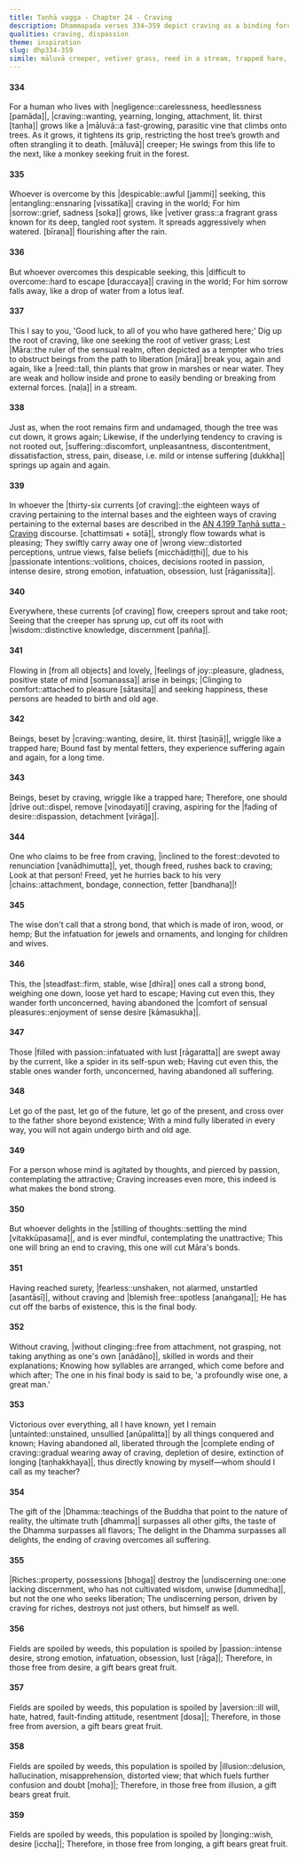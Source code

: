 ```yaml
---
title: Taṇhā vagga - Chapter 24 - Craving
description: Dhammapada verses 334–359 depict craving as a binding force, likening it to a creeping vine, a trapped hare, and a spider’s web. The wise cut these bonds, free from passion, aversion, illusion, and longing, crossing beyond birth and aging. The highest gift is the Dhamma, surpassing all wealth and pleasures, and the destruction of craving is the greatest victory. Offerings to those free from defilements bear the greatest fruit.
qualities: craving, dispassion
theme: inspiration
slug: dhp334-359
simile: māluvā creeper, vetiver grass, reed in a stream, trapped hare, spider in its self-spun web
---
```


#### 334

For a human who lives with |negligence::carelessness, heedlessness [pamāda]|,
|craving::wanting, yearning, longing, attachment, lit. thirst [taṇha]| grows like a |māluvā::a fast-growing, parasitic vine that climbs onto trees. As it grows, it tightens its grip, restricting the host tree’s growth and often strangling it to death. [māluvā]| creeper;
He swings from this life to the next,
like a monkey seeking fruit in the forest.

#### 335

Whoever is overcome by this |despicable::awful [jammi]| seeking,
this |entangling::ensnaring [vissatika]| craving in the world;
For him |sorrow::grief, sadness [soka]| grows,
like |vetiver grass::a fragrant grass known for its deep, tangled root system. It spreads aggressively when watered. [bīraṇa]| flourishing after the rain.

#### 336

But whoever overcomes this despicable seeking,
this |difficult to overcome::hard to escape [duraccaya]| craving in the world;
For him sorrow falls away,
like a drop of water from a lotus leaf.

#### 337

This I say to you, 'Good luck,
to all of you who have gathered here;'
Dig up the root of craving,
like one seeking the root of vetiver grass;
Lest |Māra::the ruler of the sensual realm, often depicted as a tempter who tries to obstruct beings from the path to liberation [māra]| break you,
again and again, like a |reed::tall, thin plants that grow in marshes or near water. They are weak and hollow inside and prone to easily bending or breaking from external forces. [naḷa]| in a stream.

#### 338

Just as, when the root remains firm and undamaged,
though the tree was cut down, it grows again;
Likewise, if the underlying tendency to craving is not rooted out,
|suffering::discomfort, unpleasantness, discontentment, dissatisfaction, stress, pain, disease, i.e. mild or intense suffering [dukkha]| springs up again and again.

#### 339

In whoever the |thirty-six currents [of craving]::the eighteen ways of craving pertaining to the internal bases and the eighteen ways of craving pertaining to the external bases are described in the [AN 4.199 Taṇhā sutta - Craving](/an4.199) discourse. [chattiṃsati + sotā]|,
strongly flow towards what is pleasing;
They swiftly carry away one of |wrong view::distorted perceptions, untrue views, false beliefs [micchādiṭṭhi]|,
due to his |passionate intentions::volitions, choices, decisions rooted in passion, intense desire, strong emotion, infatuation, obsession, lust [rāganissita]|.

#### 340

Everywhere, these currents [of craving] flow,
creepers sprout and take root;
Seeing that the creeper has sprung up,
cut off its root with |wisdom::distinctive knowledge, discernment [pañña]|.

#### 341

Flowing in [from all objects] and lovely,
|feelings of joy::pleasure, gladness, positive state of mind [somanassa]| arise in beings;
|Clinging to comfort::attached to pleasure [sātasita]| and seeking happiness,
these persons are headed to birth and old age.

#### 342

Beings, beset by |craving::wanting, desire, lit. thirst [tasiṇā]|,
wriggle like a trapped hare;
Bound fast by mental fetters,
they experience suffering again and again, for a long time.

#### 343

Beings, beset by craving,
wriggle like a trapped hare;
Therefore, one should |drive out::dispel, remove [vinodayati]| craving,
aspiring for the |fading of desire::dispassion, detachment [virāga]|.

#### 344

One who claims to be free from craving, |inclined to the forest::devoted to renunciation [vanādhimutta]|,
yet, though freed, rushes back to craving;
Look at that person!
Freed, yet he hurries back to his very |chains::attachment, bondage, connection, fetter [bandhana]|!

#### 345

The wise don't call that a strong bond,
that which is made of iron, wood, or hemp;
But the infatuation for jewels and ornaments,
and longing for children and wives.

#### 346

This, the |steadfast::firm, stable, wise [dhīra]| ones call a strong bond,
weighing one down, loose yet hard to escape;
Having cut even this, they wander forth
unconcerned, having abandoned the |comfort of sensual pleasures::enjoyment of sense desire [kāmasukha]|.

#### 347

Those |filled with passion::infatuated with lust [rāgaratta]| are swept away by the current,
like a spider in its self-spun web;
Having cut even this, the stable ones wander forth,
unconcerned, having abandoned all suffering.

#### 348

Let go of the past, let go of the future,
let go of the present, and cross over to the father shore beyond existence;
With a mind fully liberated in every way,
you will not again undergo birth and old age.

#### 349

For a person whose mind is agitated by thoughts,
and pierced by passion, contemplating the attractive;
Craving increases even more,
this indeed is what makes the bond strong.

#### 350

But whoever delights in the |stilling of thoughts::settling the mind [vitakkūpasama]|,
and is ever mindful, contemplating the unattractive;
This one will bring an end to craving,
this one will cut Māra's bonds.

#### 351

Having reached surety, |fearless::unshaken, not alarmed, unstartled [asantāsī]|,
without craving and |blemish free::spotless [anaṅgaṇa]|;
He has cut off the barbs of existence,
this is the final body.

#### 352

Without craving, |without clinging::free from attachment, not grasping, not taking anything as one's own [anādāno]|,
skilled in words and their explanations;
Knowing how syllables are arranged,
which come before and which after;
The one in his final body is said to be,
'a profoundly wise one, a great man.'

#### 353

Victorious over everything, all I have known,
yet I remain |untainted::unstained, unsullied [anūpalitta]| by all things conquered and known;
Having abandoned all, liberated through the |complete ending of craving::gradual wearing away of craving, depletion of desire, extinction of longing [taṇhakkhaya]|,
thus directly knowing by myself—whom should I call as my teacher?

#### 354

The gift of the |Dhamma::teachings of the Buddha that point to the nature of reality, the ultimate truth [dhamma]| surpasses all other gifts,
the taste of the Dhamma surpasses all flavors;
The delight in the Dhamma surpasses all delights,
the ending of craving overcomes all suffering.

#### 355

|Riches::property, possessions [bhoga]| destroy the |undiscerning one::one lacking discernment, who has not cultivated wisdom, unwise [dummedha]|,
but not the one who seeks liberation;
The undiscerning person, driven by craving for riches,
destroys not just others, but himself as well.

#### 356

Fields are spoiled by weeds,
this population is spoiled by |passion::intense desire, strong emotion, infatuation, obsession, lust [rāga]|;
Therefore, in those free from desire,
a gift bears great fruit.

#### 357

Fields are spoiled by weeds,
this population is spoiled by |aversion::ill will, hate, hatred, fault-finding attitude, resentment [dosa]|;
Therefore, in those free from aversion,
a gift bears great fruit.

#### 358

Fields are spoiled by weeds,
this population is spoiled by |illusion::delusion, hallucination, misapprehension, distorted view; that which fuels further confusion and doubt [moha]|;
Therefore, in those free from illusion,
a gift bears great fruit.

#### 359

Fields are spoiled by weeds,
this population is spoiled by |longing::wish, desire [iccha]|;
Therefore, in those free from longing,
a gift bears great fruit.